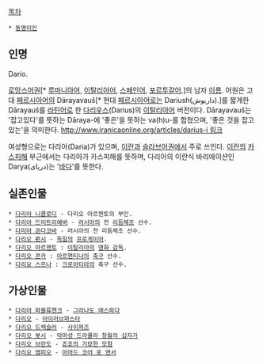 [[목차]]
 * [[동명이인]]

== 인명 ==
Dario.

[[로망스어군|로망스어]]권[* [[루마니아어]], [[이탈리아어]], [[스페인어]], [[포르투갈어]].]의 남자 [[이름]]. 어원은 고대 [[페르시아어]]의 Dārayavauš[* 현대 [[페르시아어]]로는 Dariush(داریوش).]를 짧게한 Dārayauš를 [[라틴어]]로 한 [[다리우스]](Darius)의 [[이탈리아어]] 버전이다. Dārayavauš는 '잡고있다'를 뜻하는 Dāraya-에 '좋은'을 뜻하는 va(h)u-를 합쳤으며, '좋은 것을 잡고있는'을 의미한다. [[http://www.iranicaonline.org/articles/darius-i 링크]]

여성형으로는 다리아(Daria)가 있으며, [[이란]]과 [[슬라브어파|슬라브어]]권에서 주로 쓰인다. [[이란]]의 [[카스피해]] 부근에서는 다리아가 카스피해를 뜻하며, 다리아의 이란식 바리에이션인 Darya(دریای)는 '[[바다]]'를 뜻한다.

== 실존인물 ==
 * [[아시아 아르젠토|다리아 니콜로디]] - 다리오 아르젠토의 부인.
 * [[다리아 드미트리예바]] - [[러시아]]의 전 [[리듬체조]] 선수.
 * [[다리아 콘다코바]] - 러시아의 전 리듬체조 선수.
 * [[다리오 뷘시]] - [[독일]]의 [[프로게이머]].
 * [[다리오 아르젠토]] : [[이탈리아]]의 [[영화 감독]].
 * [[다리오 콘카]] : [[아르헨티나]]의 [[축구]] 선수. 
 * [[다리요 스르나]] : [[크로아티아]]의 축구 선수. 

== 가상인물 ==
 * [[다리아 파블류첸크]] - [[그라나도 에스파다]]
 * [[아이러브파스타#s-4.3|다리오]] - [[아이러브파스타]]
 * [[창룡 드렉슬러|다리오 드렉슬러]] - [[사이퍼즈]]
 * [[다리오 봇시]] - [[악마성 드라큘라 창월의 십자가]]
 * [[다리오 브란도]] - [[죠죠의 기묘한 모험]]
 * [[다리오 엠피오]] - [[아머드 코어 포 앤서]]
